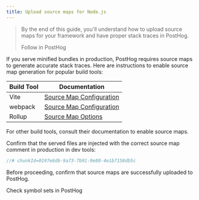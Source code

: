 ```yaml
---
title: Upload source maps for Node.js
---
```



> By the end of this guide, you'll understand how to upload source maps for your framework and have proper stack traces in PostHog.
>
> <CallToAction type="primary" to="https://us.posthog.com/onboarding/error_tracking?step=source_maps">
>    Follow in PostHog
> </CallToAction>


<Steps>

<Step title="Installing the PostHog CLI" subtitle="Your goal in this step: Install the PostHog CLI tool." badge="required">
<CLIDownload />
</Step>

<Step title="Authenticating the PostHog CLI" subtitle="Your goal in this step: Authenticate the PostHog CLI tool." badge="required">
<CLIAuthenticate />
</Step>

<Step title="Output source maps for Node.js" subtitle="Your goal in this step: Configure your build to generate source maps." badge="required">

If you serve minified bundles in production, PostHog requires source maps to generate accurate stack traces. Here are instructions to enable source map generation for popular build tools:

| Build Tool | Documentation |
|------------|--------------|
| Vite | [Source Map Configuration](https://v3.vitejs.dev/config/build-options.html#build-sourcemap) |
| webpack | [Source Map Configuration](https://webpack.js.org/configuration/devtool/) |
| Rollup | [Source Map Options](https://rollupjs.org/configuration-options/#output-sourcemap) |

For other build tools, consult their documentation to enable source maps.

</Step>

<Step title="Inject source map" subtitle="Your goal in this step: Add metadata to associate maps with your code." badge="required">
<InjectSourceMap />

</Step>

<Step checkpoint title="Verify source map injection" subtitle="Confirm source map comments are present">

Confirm that the served files are injected with the correct source map comment in production in dev tools:

```js 
//# chunkId=0197e6db-9a73-7b91-9e80-4e1b7158db5c
``` 

</Step>

<Step title="Upload source map" subtitle="Your goal in this step: Send the processed source maps to PostHog." badge="required">
<UploadSourceMap />

</Step>

<Step checkpoint title="Verify source map upload" subtitle="Confirm source maps are successfully uploaded">

Before proceeding, confirm that source maps are successfully uploaded to PostHog. 

<div className="mt-4 mb-2">
<CallToAction type="primary" to="https://us.posthog.com/settings/project-error-tracking#error-tracking-symbol-sets">
    Check symbol sets in PostHog
</CallToAction>
</div>

</Step>
</Steps>


